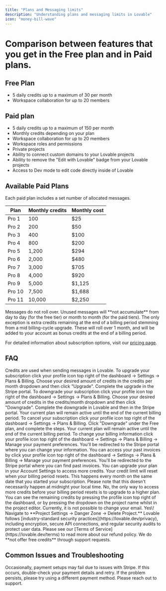```yaml
---
title: "Plans and Messaging limits"
description: "Understanding plans and messaging limits in Lovable"
icon: "money-bill-wave"
---
```


# Comparison between features that you get in the Free plan and in Paid plans.

## Free Plan

- 5 daily credits up to a maximum of 30 per month
- Workspace collaboration for up to 20 members

## Paid plan

- 5 daily credits up to a maximum of 150 per month
- Monthly credits depending on your plan
- Workspace collaboration for up to 20 members
- Workspace roles and permissions
- Private projects
- Ability to connect custom domains to your Lovable projects
- Ability to remove the "Edit with Lovable" badge from your Lovable projects
- Access to Dev mode to edit code directly inside of Lovable

## Available Paid Plans

Each paid plan includes a set number of allocated messages.

| Plan   | Monthly credits | Monthly cost |
| ------ | --------------- | ------------ |
| Pro 1  | 100             | \$25         |
| Pro 2  | 200             | \$50         |
| Pro 3  | 400             | \$100        |
| Pro 4  | 800             | \$200        |
| Pro 5  | 1,200           | \$294        |
| Pro 6  | 2,000           | \$480        |
| Pro 7  | 3,000           | \$705        |
| Pro 8  | 4,000           | \$920        |
| Pro 9  | 5,000           | \$1,125      |
| Pro 10 | 7,500           | \$1,688      |
| Pro 11 | 10,000          | \$2,250      |

<Note>
  Messages do not roll over. Unused messages will **not accumulate** from day to day (for the free tier) or month to month (for the paid tiers). The only exception is extra credits remaining at the end of a billing period stemming from a mid billing-cycle upgrade. These will roll over 1 month, and will be added to your account as bonus credits at the end of a billing period.
</Note>

For detailed information about subscription options, visit our [pricing page](https://lovable.dev/pricing).

## FAQ

<AccordionGroup>
  <Accordion title="What is a credit?">
    Credits are used when sending messages in Lovable. 
  </Accordion>
  <Accordion title="How can I upgrade my subscription?">
    To upgrade your subscription click your profile icon top right of the dashboard → Settings → Plans & Billing. Choose your desired amount of credits in the credits per month dropdown and then click "Upgrade". Complete the upgrade in the Stripe portal.
  </Accordion>
  <Accordion title="How can I downgrade my subscription?">
    To downgrade your subscription click your profile icon top right of the dashboard → Settings → Plans & Billing. Choose your desired amount of credits in the credits/month dropdown and then click "Downgrade". Complete the downgrade in Lovable and then in the Stripe portal. Your current plan will remain active until the end of the current billing period.
  </Accordion>
  <Accordion title="How can I cancel my subscription?">
    To cancel your subscription click your profile icon top right of the dashboard → Settings → Plans & Billing. Click "Downgrade" under the Free plan, and complete the steps. Your current plan will remain active until the end of the current billing period.
  </Accordion>
  <Accordion title="How can I change my billing information?">
    To change your billing information click your profile icon top right of the dashboard → Settings → Plans & Billing → Manage your payment preferences. You'll be redirected to the Stripe portal where you can change your information.
  </Accordion>
  <Accordion title="How do I download my invoices?">
    You can access your past invoices by click your profile icon top right of the dashboard → Settings → Plans & Billing → Manage your payment preferences. You'll be redirected to the Stripe portal where you can find past invoices.
  </Accordion>
  <Accordion title="How do I get more credits?">
    You can upgrade your plan in your Account Settings to access more credits.
  </Accordion>
  <Accordion title="When does my credit limit reset?">
    Your credit limit will reset when your billing period resets. This happens every month on the same date that you started your subscription. Please note that this doesn't necessarily happen at midnight your local time.
  </Accordion>
  <Accordion title="Can I buy a top-up of credits?">
    No, the only way to access more credits before your billing period resets is to upgrade to a higher plan.
  </Accordion>
  <Accordion title="How do I see the remaining credits in a workspace?">
    You can see the remaining credits by pressing the profile icon top right of the dashboard, or by pressing the dropdown on the project name whilst in the project editor.
  </Accordion>
  <Accordion title="Can I change the email linked to my account?">
    Currently, it is not possible to change your email.
  </Accordion>
  <Accordion title="Can I delete a project?">
    Yes\! Navigate to **Project Settings → Danger Zone → Delete Project.**
  </Accordion>
  <Accordion title="How does Lovable ensure data security?">
    Lovable follows [industry-standard security practices](https://lovable.dev/privacy), including encryption, secure API connections, and regular security audits to protect user data.
  </Accordion>
  <Accordion title="What is Lovable's refund policy?">
    Please see our [Terms of Service](https://lovable.dev/terms) to read more about our refund policy.
  </Accordion>
  <Accordion title="Can I get free credits?">
    We do **not offer free credits** through support requests.
  </Accordion>
</AccordionGroup>

## Common Issues and Troubleshooting

<AccordionGroup>
  <Accordion title="I can't pay for my subscription. What should I do?">
    Occasionally, payment setups may fail due to issues with Stripe. If this occurs, double-check your payment details and retry. If the problem persists, please try using a different payment method.
  </Accordion>
  <Accordion title="I've paid but still don't have access to my plan. What should I do?">
    Please reach out to support.
  </Accordion>
</AccordionGroup>
